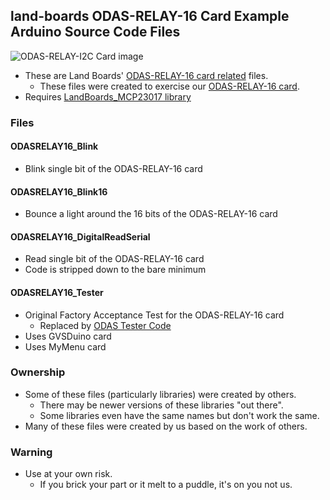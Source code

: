 == land-boards ODAS-RELAY-16 Card Example Arduino Source Code Files ==

<img src="http://land-boards.com/blwiki/images/2/28/ODAS-RELAY-16-P356-720px.JPG" alt="ODAS-RELAY-I2C Card image"></img>

* These are Land Boards' [http://land-boards.com/blwiki/index.php?title=ODAS-RELAY-16 ODAS-RELAY-16 card related] files.
** These files were created to exercise our [http://land-boards.com/blwiki/index.php?title=ODAS-RELAY-16 ODAS-RELAY-16 card].
* Requires [https://github.com/land-boards/lb-Arduino-Code/tree/master/libraries/LandBoards_MCP23017 LandBoards_MCP23017 library]

=== Files ===

==== ODASRELAY16_Blink ====

* Blink single bit of the ODAS-RELAY-16 card

==== ODASRELAY16_Blink16 ====

* Bounce a light around the 16 bits of the ODAS-RELAY-16 card

==== ODASRELAY16_DigitalReadSerial ====

* Read single bit of the ODAS-RELAY-16 card
* Code is stripped down to the bare minimum

==== ODASRELAY16_Tester ====

* Original Factory Acceptance Test for the ODAS-RELAY-16 card
** Replaced by [https://github.com/douggilliland/lb-Arduino-Code/tree/master/LBCards/ODAS ODAS Tester Code]
* Uses GVSDuino card
* Uses MyMenu card

=== Ownership ===

* Some of these files (particularly libraries) were created by others.
** There may be newer versions of these libraries "out there".
** Some libraries even have the same names but don't work the same.
* Many of these files were created by us based on the work of others.

=== Warning ===

* Use at your own risk.
** If you brick your part or it melt to a puddle, it's on you not us.
